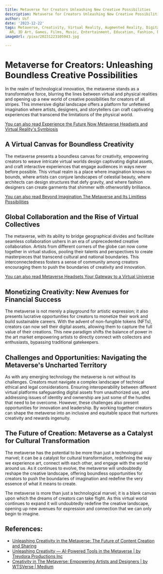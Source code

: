 ```yaml
---
title: Metaverse for Creators Unleashing New Creative Possibilities
description: Metaverse for Creators Unleashing New Creative Possibilities
author: Usf
date: '2023-12-22'
tags: Metaverse, Creativity, Virtual Reality, Augmented Reality, Digital Art, VR,
  AR, 3D Art, Games, Films, Music, Entertainment, Education, Fashion, Design
imageUrl: /pixa/20231223105943.jpg

---
```

# **Metaverse for Creators: Unleashing Boundless Creative Possibilities**

In the  realm of technological innovation, the metaverse stands as a transformative force, blurring the lines between virtual and  physical realities and opening up  a new world of creative possibilities for creators of all stripes. This immersive digital landscape offers a platform for unfettered imagination where artists,  designers, and storytellers can craft captivating experiences that transcend the limitations of the physical world.

[You can also read Experience the Future Now Metaverse Headsets and Virtual  Reality's Symbiosis](Experience%20the%20Future%20Now%20Metaverse%20Headsets%20and%20Virtual%20Reality%27s%20Symbiosis)


## **A Virtual Canvas for Boundless Creativity**

The metaverse presents a boundless canvas for creativity, empowering creators to weave intricate  virtual worlds design captivating digital assets, and craft interactive experiences  that engage audiences in ways never before  possible. This virtual realm  is a place  where imagination knows no bounds,  where artists can conjure landscapes  of celestial beauty, where architects can design structures  that defy  gravity, and where fashion designers can create garments that shimmer  with otherworldly brilliance.

[You can also read Beyond Imagination The Metaverse and Its Limitless Possibilities](Beyond%20Imagination%20The%20Metaverse%20and%20Its%20Limitless%20Possibilities)


## **Global Collaboration and  the Rise of Virtual  Collectives**

The metaverse, with its ability to bridge geographical divides and facilitate seamless collaboration ushers in an era of unprecedented creative collaboration. Artists from different corners of the globe can now come together  in virtual studios, pooling their  talents  and perspectives to create masterpieces that transcend cultural and national boundaries. This interconnectedness  fosters  a sense of community among creators encouraging them to push the boundaries of creativity and innovation.

[You can also  read Metaverse  Headsets Your Gateway  to a Virtual Universe](Metaverse%20Headsets%20Your%20Gateway%20to%20a%20Virtual%20Universe)


## **Monetizing Creativity:  New Avenues for Financial Success**

The metaverse is not merely a playground for artistic expression; it also presents lucrative opportunities for creators to monetize their  work  and build sustainable careers. With the advent of non-fungible tokens (NFTs), creators can now sell their digital assets, allowing them to capture the full value of their creations. This new paradigm shifts the balance of power in the art market empowering artists to directly connect with collectors and  enthusiasts, bypassing traditional gatekeepers.

##  **Challenges and  Opportunities: Navigating the Metaverse's Uncharted Territory**

As  with  any  emerging technology the metaverse is not without its challenges. Creators must navigate a  complex landscape of technical ethical and legal considerations. Ensuring interoperability between different  virtual platforms safeguarding digital assets from unauthorized use, and addressing issues of identity and ownership are just some of the hurdles that need  to be overcome. However, these  challenges also present opportunities  for innovation and leadership. By  working together creators can shape the metaverse into an inclusive and  equitable space that nurtures  creativity and rewards ingenuity.

## **The Future  of Creation: Metaverse as a Catalyst for Cultural Transformation**

The metaverse has the potential to be more than just a technological marvel; it can be a catalyst for cultural transformation, redefining the way we experience  art, connect with each other, and engage with the  world around  us. As it continues to evolve, the metaverse will undoubtedly reshape the creative  landscape, offering boundless opportunities for creators  to push the boundaries of imagination and redefine  the very essence of what  it means  to create.

The  metaverse  is more than just  a technological marvel; it is a blank canvas upon which the dreams of creators can take flight. As this virtual world continues to expand it will undoubtedly redefine the creative landscape, opening  up new avenues for expression and connection that we can only begin to imagine.

## References:
- [Unleashing Creativity in the Metaverse: The Future of Content Creation and Sharing](https://www.linkedin.com/pulse/unleashing-creativity-metaverse-future-content-creation-vibhor)
- [Unleashing Creativity — AI-Powered Tools in the Metaverse | by Treydora Productions Inc](https://medium.com/@treydoraproductionsinc/unleashing-creativity-ai-powered-tools-in-the-metaverse-dcf824f6d94b)
- [Creativity in The Metaverse: Empowering Artists and Designers | by WTSVerse | Medium](https://medium.com/@wtsverse/creativity-in-the-metaverse-empowering-artists-and-designers-34240e64ed4c)
